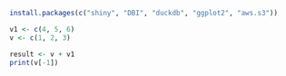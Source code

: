 ```r
install.packages(c("shiny", "DBI", "duckdb", "ggplot2", "aws.s3"))

```

```r
v1 <- c(4, 5, 6)
v <- c(1, 2, 3)

result <- v + v1
print(v[-1])
```